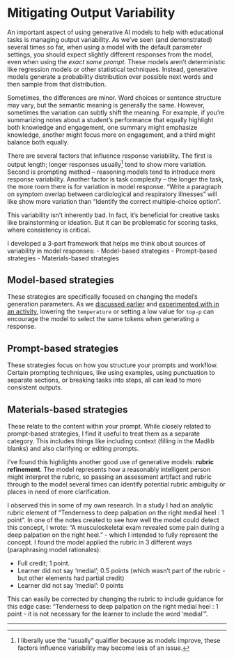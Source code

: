 # Mitigating Output Variability

An important aspect of using generative AI models to help with educational tasks is managing output variability.
As we've seen (and demonstrated) several times so far, when using a model with the default parameter settings, you should expect slightly different responses from the model, even when using the _exact same prompt_.
These models aren’t deterministic like regression models or other statistical techniques. 
Instead, generative models generate a probability distribution over possible next words and then sample from that distribution.

Sometimes, the differences are minor. 
Word choices or sentence structure may vary, but the semantic meaning is generally the same. 
However, sometimes the variation can subtly shift the meaning. 
For example, if you're summarizing notes about a student’s performance that equally highlight both knowledge and engagement, one summary might emphasize knowledge, another might focus more on engagement, and a third might balance both equally.

There are several factors that influence response variability. 
The first is output length; longer responses usually[^1] tend to show more variation.
Second is prompting method – reasoning models tend to introduce more response variability. 
Another factor is task complexity – the longer the task, the more room there is for variation in model response. 
“Write a paragraph on symptom overlap between cardiological and respiratory illnesses” will like show more variation than “Identify the correct multiple-choice option”.

This variability isn’t inherently bad. 
In fact, it’s beneficial for creative tasks like brainstorming or ideation. 
But it can be problematic for scoring tasks, where consistency is critical.

I developed a 3-part framework that helps me think about sources of variability in model responses:
- Model-based strategies
- Prompt-based strategies
- Materials-based strategies

## Model-based strategies

These strategies are specifically focused on changing the model's generation parameters. 
As we [discussed earlier](@sec-gen-params) and [experimented with in an activity](@sec-act-parameter), lowering the `temperature` or setting a low value for `top-p` can encourage the model to select the same tokens when generating a response.

## Prompt-based strategies

These strategies focus on how you structure your prompts and workflow. 
Certain prompting techniques, like using examples, using punctuation to separate sections, or breaking tasks into steps, all can lead to more consistent outputs.

## Materials-based strategies

These relate to the content within your prompt. While closely related to prompt-based strategies, I find it useful to treat them as a separate category. This includes things like including context (filling in the Madlib blanks) and also clarifying or editing prompts.

I've found this highlights another good use of generative models: **rubric refinement**.
The model represents how a reasonably intelligent person might interpret the rubric, so passing an assessment artifact and rubric through to the model several times can identify potential rubric ambiguity or places in need of more clarification.

I observed this in some of my own research.
In a study I had an analytic rubric element of "Tenderness to deep palpation on the right medial heel : 1 point".
In one of the notes created to see how well the model could detect this concept, I wrote: "A musculoskeletal exam revealed some pain during a deep palpation on the right heel." - which I intended to fully represent the concept.
I found the model applied the rubric in 3 different ways (paraphrasing model rationales):

- Full credit; 1 point.
- Learner did not say 'medial'; 0.5 points (which wasn't part of the rubric - but other elements had partial credit)
- Learner did not say 'medial': 0 points

This can easily be corrected by changing the rubric to include guidance for this edge case: "Tenderness to deep palpation on the right medial heel : 1 point - it is not necessary for the learner to include the word 'medial'".

***
[^1]: I liberally use the "usually" qualifier because as models improve, these factors influence variability may become less of an issue.